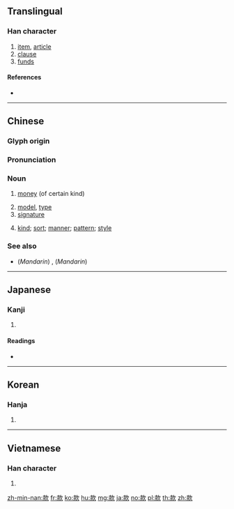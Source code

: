 ==Translingual==

===Han character===
{{Han char|rn=76|rad=欠|as=08|sn=12|four=47982|canj=GFNO|ids=⿰⿱士示欠}}

# [[item]], [[article]]
# [[clause]]
# [[fund]]s

====References====
* {{Han ref|kx=0569.030|dkj=16107|dj=0957.100|hdz=32141.010|uh=6B3E|ud=27454|bh=B4DA|bd=46298}}

----

==Chinese==
{{zh-forms}}

===Glyph origin===
{{Han etym}}

===Pronunciation===
{{zh-pron
|m=kuǎn |ma=Zh-kuan.ogg
|c=fun2
|h=pfs=khoán
|md=
|mn=khoán/khóaⁿ
|mn_note=khoán - literary, khóaⁿ - vernacular
|w=
|mc=y
|oc=y
|cat=n
}}

===Noun===
{{zh-noun}}

# [[money]] (of certain kind)
#: {{zh-x|借款|loan}}
#: {{zh-x|存款|deposit}}
# [[model]], [[type]]
# [[signature]]
# {{lb|zh|Min Nan}} [[kind]]; [[sort]]; [[manner]]; [[pattern]]; [[style]]

===See also===
* {{sense|kind}} (''Mandarin'') {{zh-l|樣|yàng}}, (''Mandarin'') {{zh-l|樣子|yàngzi}}

----

==Japanese==

===Kanji===
{{ja-kanji|grade=c|rs=欠08}}

# {{defn|lang=ja|sort=欠08}}

====Readings====
* {{ja-readings|on=[[かん]] (kan)|kun=[[まこと]] (makoto), [[しるす]] (shirusu)}}

----

==Korean==

===Hanja===
{{ko-hanja|hangeul=관|eumhun=|rv=gwan|mr=kwan|y=kwan}}

# {{defn|lang=ko|sort=欠08}}

----

==Vietnamese==

===Han character===
{{vi-hantu|khoản|rs=欠08}}

# {{defn|lang=vi}}

[[zh-min-nan:款]]
[[fr:款]]
[[ko:款]]
[[hu:款]]
[[mg:款]]
[[ja:款]]
[[no:款]]
[[pl:款]]
[[th:款]]
[[zh:款]]